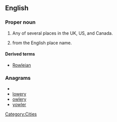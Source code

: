 ==English==
{{wikipedia}}

===Proper noun===
{{en-proper noun}}

# Any of  several places in the UK, US, and Canada.
# {{surname|[[habitational]]|from=Old English|dot=}} from the English place name.

====Derived terms====
*[[Rowleian]]

===Anagrams===
* {{alphagram|elorwy}}
* [[lowery#English|lowery]]
* [[owlery#English|owlery]]
* [[yowler#English|yowler]]


[[Category:Cities]]